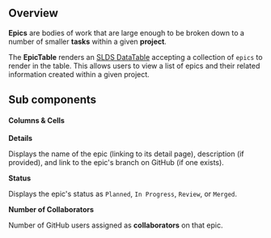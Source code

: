 

<Meta title="Epics/Table/Intro" component={EpicTable} />

## Overview

**Epics** are bodies of work that are large enough to be broken down to a number
of smaller **tasks** within a given **project**.

The **EpicTable** renders an [SLDS
DataTable](https://react.lightningdesignsystem.com/components/data-tables/)
accepting a collection of `epics` to render in the table. This allows users to
view a list of epics and their related information created within a given
project.

## Sub components

#### Columns & Cells

**Details**

Displays the name of the epic (linking to its detail page), description (if
provided), and link to the epic's branch on GitHub (if one exists).

**Status**

Displays the epic's status as `Planned`, `In Progress`, `Review`, or `Merged`.

**Number of Collaborators**

Number of GitHub users assigned as **collaborators** on that epic.
